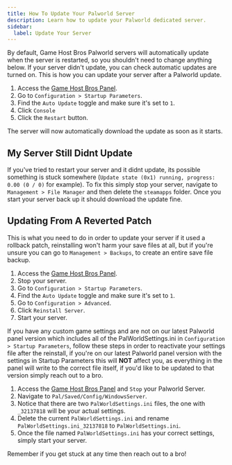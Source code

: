 ```yaml
---
title: How To Update Your Palworld Server
description: Learn how to update your Palworld dedicated server.
sidebar:
  label: Update Your Server
---
```


By default, Game Host Bros Palworld servers will automatically update when the server is restarted, so you shouldn't need to change anything below. If your server didn't update, you can check automatic updates are turned on. This is how you can update your server after a Palworld update. 

1. Access the [Game Host Bros Panel](https://panel.gamehostbros.com/).
2. Go to `Configuration > Startup Parameters`.
3. Find the `Auto Update` toggle and make sure it's set to `1`.
4. Click `Console`
5. Click the `Restart` button. 

The server will now automatically download the update as soon as it starts.

## My Server Still Didnt Update

If you've tried to restart your server and it didnt update, its possible something is stuck somewhere (`Update state (0x1) running, progress: 0.00 (0 / 0)` for example). To fix this simply stop your server, navigate to `Management > File Manager` and then delete the `steamapps` folder. Once you start your server back up it should download the update fine. 

## Updating From A Reverted Patch

This is what you need to do in order to update your server if it used a rollback patch, reinstalling won't harm your save files at all, but if you're unsure you can go to `Management > Backups`, to create an entire save file backup.

1. Access the [Game Host Bros Panel](https://panel.gamehostbros.com/).
2. Stop your server.
3. Go to `Configuration > Startup Parameters`.
4. Find the `Auto Update` toggle and make sure it's set to `1`.
5. Go to `Configuration > Advanced`.
6. Click `Reinstall Server`.
7. Start your server.

If you have any custom game settings and are not on our latest Palworld panel version which includes all of the PalWorldSettings.ini in `Configuration > Startup Parameters`, follow these steps in order to reactivate your settings file after the reinstall, if you're on our latest Palworld panel version with the settings in Startup Parameters this will **NOT** affect you, as everything in the panel will write to the correct file itself, if you'd like to be updated to that version simply reach out to a bro.

1. Access the [Game Host Bros Panel](https://panel.gamehostbros.com/) and `Stop` your Palworld Server.
2. Navigate to `Pal/Saved/Config/WindowsServer`.
3. Notice that there are two `PalWorldSettings.ini` files, the one with `_32137818` will be your actual settings.
4. Delete the current `PalWorldSettings.ini` and rename `PalWorldSettings.ini_32137818` to `PalWorldSettings.ini`.
5. Once the file named `PalWorldSettings.ini` has your correct settings, simply start your server.

Remember if you get stuck at any time then reach out to a bro!

